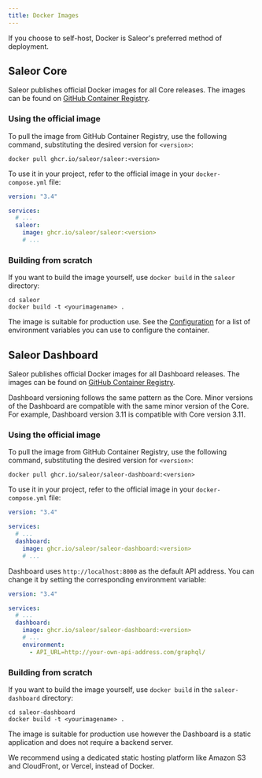 ```yaml
---
title: Docker Images
---
```


If you choose to self-host, Docker is Saleor's preferred method of deployment.

## Saleor Core

Saleor publishes official Docker images for all Core releases. The images can be found on [GitHub Container Registry](https://github.com/saleor/saleor/pkgs/container/saleor).

### Using the official image

To pull the image from GitHub Container Registry, use the following command, substituting the desired version for `<version>`:

```shell
docker pull ghcr.io/saleor/saleor:<version>
```

To use it in your project, refer to the official image in your `docker-compose.yml` file:

```yaml
version: "3.4"

services:
  # ...
  saleor:
    image: ghcr.io/saleor/saleor:<version>
    # ...
```

### Building from scratch

If you want to build the image yourself, use `docker build` in the `saleor` directory:

```shell
cd saleor
docker build -t <yourimagename> .
```

The image is suitable for production use. See the [Configuration](configuration.mdx) for a list of environment variables you can use to configure the container.

## Saleor Dashboard

Saleor publishes official Docker images for all Dashboard releases. The images can be found on [GitHub Container Registry](https://github.com/saleor/saleor-dashboard/pkgs/container/saleor-dashboard).

Dashboard versioning follows the same pattern as the Core. Minor versions of the Dashboard are compatible with the same minor version of the Core. For example, Dashboard version 3.11 is compatible with Core version 3.11.

### Using the official image

To pull the image from GitHub Container Registry, use the following command, substituting the desired version for `<version>`:

```shell
docker pull ghcr.io/saleor/saleor-dashboard:<version>
```

To use it in your project, refer to the official image in your `docker-compose.yml` file:

```yaml
version: "3.4"

services:
  # ...
  dashboard:
    image: ghcr.io/saleor/saleor-dashboard:<version>
    # ...
```

Dashboard uses `http://localhost:8000` as the default API address. You can change it by setting the corresponding environment variable:

```yaml
version: "3.4"

services:
  # ...
  dashboard:
    image: ghcr.io/saleor/saleor-dashboard:<version>
    # ...
    environment:
      - API_URL=http://your-own-api-address.com/graphql/
```

### Building from scratch

If you want to build the image yourself, use `docker build` in the `saleor-dashboard` directory:

```shell
cd saleor-dashboard
docker build -t <yourimagename> .
```

The image is suitable for production use however the Dashboard is a static application and does not require a backend server.

We recommend using a dedicated static hosting platform like Amazon S3 and CloudFront, or Vercel, instead of Docker.
